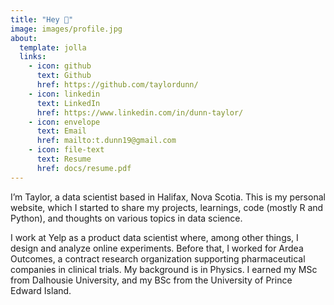 ```yaml
---
title: "Hey 👋"
image: images/profile.jpg
about:
  template: jolla
  links:
    - icon: github
      text: Github
      href: https://github.com/taylordunn/
    - icon: linkedin
      text: LinkedIn
      href: https://www.linkedin.com/in/dunn-taylor/
    - icon: envelope
      text: Email
      href: mailto:t.dunn19@gmail.com
    - icon: file-text
      text: Resume
      href: docs/resume.pdf
---
```


I'm Taylor, a data scientist based in Halifax, Nova Scotia.
This is my personal website, which I started to share my projects, learnings, code (mostly R and Python), and thoughts on various topics in data science.

I work at Yelp as a product data scientist where, among other things, I design and analyze online experiments.
Before that, I worked for Ardea Outcomes, a contract research organization supporting pharmaceutical companies in clinical trials.
My background is in Physics. I earned my MSc from Dalhousie University, and my BSc from the University of Prince Edward Island.
